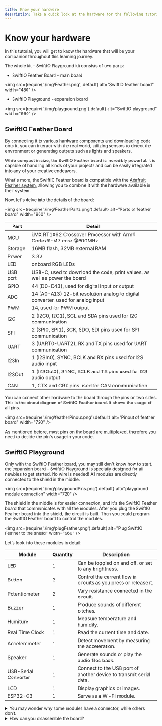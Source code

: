 ```yaml
---
title: Know your hardware
description: Take a quick look at the hardware for the following tutorials. 
---
```


# Know your hardware

In this tutorial, you will get to know the hardware that will be your companion throughout this learning journey.

The whole kit - SwiftIO Playground kit consists of two parts: 
* SwiftIO Feather Board - main board

<img
  src={require('./img/Feather.png').default}
  alt="SwiftIO feather board" width="480"
/>

* SwiftIO Playground - expansion board

<img
  src={require('./img/playground.png').default}
  alt="SwiftIO playground" width="960"
/>

## SwiftIO Feather Board

By connecting it to various hardware components and downloading code onto it, you can interact with the real world, utilizing sensors to detect the environment or generating outputs such as lights and speakers.

While compact in size, the SwiftIO Feather board is incredibly powerful. It is capable of handling all kinds of your projects and can be easily integrated into any of your creative endeavors.

What's more, the SwiftIO Feather board is compatible with the [Adafruit Feather system](https://learn.adafruit.com/adafruit-feather), allowing you to combine it with the hardware available in their system.

Now, let's delve into the details of the board:

<img
  src={require('./img/FeatherParts.png').default}
  alt="Parts of feather board" width="960"
/>

| Part     | Detail                                                                           |
| -------- | -------------------------------------------------------------------------------- |
| MCU      | i.MX RT1062 Crossover Processor with Arm® Cortex®-M7 core @600MHz                |
| Storage  | 16MB flash, 32MB external RAM                                                    |
| Power    | 3.3V                                                                             |
| LED      | onboard RGB LEDs                                                                 |
| USB port | USB-C, used to download the code, print values, as well as power the board       |
| GPIO     | 44 (D0-D43), used for digital input or output                                    |
| ADC      | 14 (A0-A13) 12-bit resolution analog to digital converter, used for analog input |
| PWM      | 14, used for PWM output                                                          |
| I2C      | 2 (I2C0, I2C1), SCL and SDA pins used for I2C communication                      |
| SPI      | 2 (SPI0, SPI1), SCK, SDO, SDI pins used for SPI communication                    |
| UART     | 3 (UART0-UART2), RX and TX pins used for UART communication                      |
| I2SIn    | 1 (I2SIn0), SYNC, BCLK and RX pins used for I2S audio input                      |
| I2SOut   | 1 (I2SOut0), SYNC, BCLK and TX pins used for I2S audio output                    |
| CAN      | 1, CTX and CRX pins used for CAN communication                                   |


You can connect other hardware to the board through the pins on two sides. This is the pinout diagram of SwiftIO Feather board. It shows the usage of all pins.

<img
  src={require('./img/featherPinout.png').default}
  alt="Pinout of feather board" width="720"
/>

As mentioned before, most pins on the board are [multiplexed](./peripherals#how-are-pins-organized), therefore you need to decide the pin's usage in your code.



## SwiftIO Playground

Only with the SwiftIO Feather board, you may still don't know how to start. the expansion board - SwiftIO Playground is specially designed for all newbies to get started. No wire is needed! All modules are directly connected to the shield in the middle.

<img
  src={require('./img/playgroundPins.png').default}
  alt="playground module connection" width="720"
/>

The shield in the middle is for easier connection, and it's the SwiftIO Feather board that communicates with all the modules. After you plug the SwiftIO Feather board into the shield, the circuit is built. Then you could program the SwiftIO Feather board to control the modules. 

<img
  src={require('./img/plugFeather.png').default}
  alt="Plug SwiftIO Feather to the shield" width="960"
/>

Let's look into these modules in detail:


| Module               | Quantity | Description                                                        |
| -------------------- | -------- | ------------------------------------------------------------------ |
| LED                  | 1        | Can be toggled on and off, or set to any brightness.               |
| Button               | 2        | Control the current flow in circuits as you press or release it.   |
| Potentiometer        | 2        | Vary resistance connected in the circuit.                          |
| Buzzer               | 1        | Produce sounds of different pitches.                               |
| Humiture             | 1        | Measure temperature and humidity.                                  |
| Real Time Clock      | 1        | Read the current time and date.                                    |
| Accelerometer        | 1        | Detect movement by measuring the acceleration.                     |
| Speaker              | 1        | Generate sounds or play the audio files back.                      |
| USB-Serial Converter | 1        | Connect to the USB port of another device to transmit serial data. |
| LCD                  | 1        | Display graphics or images.                                        |
| ESP32-C3             | 1        | Serve as a Wi-Fi module.                                             |




<details>
    <summary> You may wonder why some modules have a connector, while others don't.</summary>

These connectors are provided in the event that you wish to disassemble the board. Please note that disassembly is a one-way process, though, and you will not be able to reconnect the parts through the included board. Once apart, use 4-pin cables to connect the module to the shield. Some modules (like LCD) don't have a connector since they require more than 4 wires and don't support 4-pin connectors. 

<img
  src={require('./img/disassembledParts.png').default}
  alt="Each part of playground" width="960"
/>

:::caution Attention
Make sure not to connect these modules to the shield through the connectors since they are already connected through the board!
:::

</details>


<details>
    <summary>How can you disassemble the board?</summary>

The modules can be separated by cutting as shown below.

<img
  src={require('./img/disassemble.png').default}
  alt="Disassemble the kit" width="360"
/>

:::caution Attention
Once again, you cannot put the board back together and once you've broken it apart, you will need to connect any circuits manually using cables.
:::

</details>

